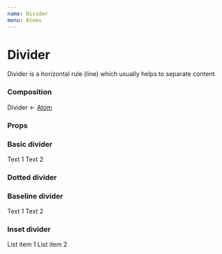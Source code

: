 ```yaml
---
name: Divider
menu: Atoms
---
```



# Divider

Divider is a horizontal rule (line) which usually helps to separate content

### Composition

Divider &larr; [Atom](/src-atoms-atom-atom)

### Props

<PropsTable of={StaticDivider} />

### Basic divider

<Playground>
  <Paper color14>Text 1</Paper>
  <Divider />
  <Paper color14>Text 2</Paper>
</Playground>

### Dotted divider

<Playground>
  <Divider dotted />
</Playground>

### Baseline divider

<Playground>
  <Paper color14>Text 1</Paper>
  <Divider baseline />
  <Paper color14>Text 2</Paper>
</Playground>

### Inset divider

<Playground>
  <List>
    <ListButton>
      <Addon>
        <Archive />
      </Addon>
      <ListItemBody>List item 1</ListItemBody>
    </ListButton>
    <Divider inset />
    <ListButton>
      <Addon>
        <Bell />
      </Addon>
      <ListItemBody>List item 2</ListItemBody>
    </ListButton>
  </List>
</Playground>
